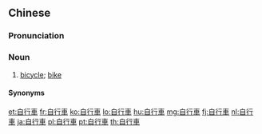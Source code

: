 {{also|自行车}}
==Chinese==
{{zh-forms|s=自行车|type=21}}

===Pronunciation===
{{zh-pron
|m=zìxíngchē,er=y
|c=zi6 hang4 ce1
|h=pfs=chhṳ-hàng-chhâ;gd=ci1 hang2 ca1
|mn=qz:chīr-hêng-chhia/xm,zz:chū-hêng-chhia
|w=3zr hhin tsho
|ma=y
|cat=n
}}

===Noun===
{{zh-noun}}

# [[bicycle]]; [[bike]] {{zh-mw|輛}}
#: {{zh-x|自行車 頭盔|[[bicycle helmet|'''bicycle''' helmet]]}}
#: {{zh-x|騎 自行車|to ride a '''bicycle'''}}

====Synonyms====
{{zh-dial}}

{{zh-cat|Beginning|Cycling}}

[[et:自行車]]
[[fr:自行車]]
[[ko:自行車]]
[[lo:自行車]]
[[hu:自行車]]
[[mg:自行車]]
[[fj:自行車]]
[[nl:自行車]]
[[ja:自行車]]
[[pl:自行車]]
[[pt:自行車]]
[[th:自行車]]